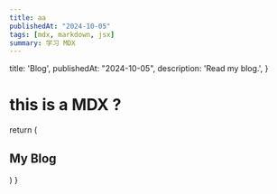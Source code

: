 ---
title: aa
publishedAt: "2024-10-05"
tags: [mdx, markdown, jsx]
summary: 学习 MDX
---

  title: 'Blog',
  publishedAt: "2024-10-05",
  description: 'Read my blog.',
}

# this is a MDX ?

  return (
    <section>
      <h1 className="font-semibold text-2xl mb-8 tracking-tighter">My Blog</h1>
      <BlogPosts />
    </section>
  )
}